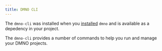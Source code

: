 ```yaml
---
title: DMNO CLI
---
```



The `dmno-cli` was installed when you [installed](/reference/config-engine/installation) `dmno` and is available as a depedency in your project. 

The `dmno-cli` provides a number of commands to help you run and manage your DMNO projects.

<Cli />
